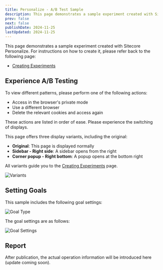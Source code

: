 ```yaml
---
title: Personalize - A/B Test Sample
description: This page demonstrates a sample experiment created with Sitecore Personalize.
prev: false
next: false
publishDate: 2024-11-25
lastUpdated: 2024-11-25
---
```


This page demonstrates a sample experiment created with Sitecore Personalize. For instructions on how to create it, please refer back to the following page:

- [Creating Experiments](/en/personalize/create-experiments/)

## Experience A/B Testing

To view different patterns, please perform one of the following actions:

- Access in the browser's private mode
- Use a different browser
- Delete the relevant cookies and access again

These actions are listed in order of ease. Please experience the switching of displays.

This page offers three display variants, including the original:

- **Original**: This page is displayed normally
- **Sidebar - Right side**: A sidebar opens from the right
- **Corner popup - Right bottom**: A popup opens at the bottom right

All variants guide you to the [Creating Experiments](/en/personalize/create-experiments/) page.

![Variants](../../../../assets/personalize/testexperiments01.png)

## Setting Goals

This sample includes the following goal settings:

![Goal Type](../../../../assets/personalize/testexperiments02.png)

The goal settings are as follows:

![Goal Settings](../../../../assets/personalize/testexperiments03.png)

## Report

After publication, the actual operation information will be introduced here (update coming soon).

